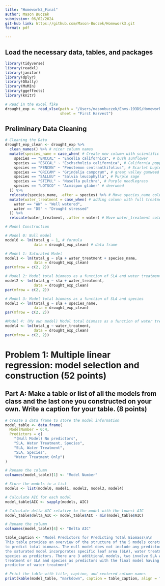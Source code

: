 ```yaml
---
title: "Homework3_Final"
author: Mason Buczek
submission: 06/02/2024
git-hub link: https://github.com/Mason-Buczek/Homework3.git
format: pdf

---
```

## Load the necessary data, tables, and packages

```r
library(tidyverse)
library(readxl)
library(janitor)
library(dplyr)
library(GGally)
library(MuMIn)
library(ggeffects)
library(knitr)

# Read in the excel fike
drought_exp <- read_xlsx(path = "/Users/masonbuczek/Envs-193DS/Homework_3/Valliere_etal_EcoApps_Data.xlsx",
                         sheet = "First Harvest")
```

## Preliminary Data Cleaning

```r
# Cleaning the Data
drought_exp_clean <- drought_exp %>% 
  clean_names() %>% # nicer column names
  mutate(species_name = case_when( # Create new column with scientific names
    species == "ENCCAL" ~ "Encelia californica", # bush sunflower
    species == "ESCCAL" ~ "Eschscholzia californica", # California poppy
    species == "PENCEN" ~ "Penstemon centranthifolius", # Scarlet bugler
    species == "GRICAM" ~ "Grindelia camporum", # great valley gumweed
    species == "SALLEU" ~ "Salvia leucophylla", # Purple sage
    species == "STIPUL" ~ "Nasella pulchra", # Purple needlegrass
    species == "LOTSCO" ~ "Acmispon glaber" # deerweed
  )) %>% 
  relocate(species_name, .after = species) %>% # Move species_name column after species
  mutate(water_treatment = case_when( # adding column with full treatment names
    water == "WW" ~ "Well watered",
    water == "DS" ~ "Drought stressed"
  )) %>% 
  relocate(water_treatment, .after = water) # Move water_treatment column after water

# Model Construction

# Model 0: Null model
model0 <- lm(total_g ~ 1, # formula
             data = drought_exp_clean) # data frame

# Model 1: Saturated Model
model1 <- lm(total_g ~ sla + water_treatment + species_name,
             data = drought_exp_clean)
par(mfrow = c(2, 2))

# Model 2: Model total biomass as a function of SLA and water treatment
model2 <- lm(total_g ~ sla + water_treatment,
             data = drought_exp_clean)
par(mfrow = c(2, 2))

# Model 3: Model total biomass as a function of SLA and species
model3 <- lm(total_g ~ sla + species_name,
             data = drought_exp_clean)
par(mfrow = c(2, 2))

#Model 4: (My own model) Model total biomass as a function of water treatment only
model4 <- lm(total_g ~ water_treatment,
             data = drought_exp_clean)
par(mfrow = c(2, 2))

```
# Problem 1: Multiple linear regression: model selection and construction (52 points)

## Part A: Make a table or list of all the models from class and the last one you constructed on your own. Write a caption for your table. (8 points)

```r
# Create a data frame to store the model information
model_table <- data.frame(
  ModelNumber = 0:4,
  Predictors = c(
    "(Null Model) No predictors",
    "SLA, Water Treatment, Species",
    "SLA, Water Treatment",
    "SLA, Species",
    "Water Treatment Only")
)

# Rename the column
colnames(model_table)[1] <- "Model Number"

# Store the models in a list
models <- list(model0, model1, model2, model3, model4)

# Calculate AIC for each model
model_table$AIC <- sapply(models, AIC)

# Calculate delta AIC relative to the model with the lowest AIC
model_table$delta_AIC <- model_table$AIC - min(model_table$AIC)

# Rename the column
colnames(model_table)[4] <- "Delta AIC"

table_caption <- "Model Predictors for Predicting Total Biomass\n\n
This table provides an overview of the structure of the 5 models constructed\n
to predict total biomass. The null model does not include any predictors, while\n
the saturated model incorporates specific leaf area (SLA), water treatment, and\n
species as predictors. There are 3 additional models, two involve SLA and water\n
treatment or SLA and species as predictors with the final model having the only\n
predictor of water treatment"

# Print the table with title, caption, and centered column names
print(kable(model_table, "markdown", caption = table_caption, align = "c"))
```



